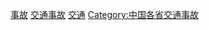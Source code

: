 {{Catnav|頁面分類|社会|人类社会|交通|交通事故}}
{{Catnav|頁面分類|各種主題的頁面分類|各種主題的歷史|灾难|交通事故}}
{{Catnav|頁面分類|各種主題的頁面分類|依中国各省来作的分类|中國各省交通|香港交通}}
{{Catnav|頁面分類|历史|各種主題的歷史|灾难|交通事故}}
{{Catnav|頁面分類|人类社会|科技|交通|交通事故}}
{{Catnav|頁面分類|人类社会|安全|灾难|交通事故}}
{{Catnav|頁面分類|人类社会|交通|交通事故}}
{{Catnav|頁面分類|人类社会|亞洲社會|香港社會|香港災難}}
{{Catnav|頁面分類|人类社会|中國社會|香港社會|香港災難}}

{{catmore}}
[[Category:香港交通|事故]]
[[Category:香港災難|交通事故]]
[[Category:香港事故|交通]]
[[Category:中国各省交通事故|Category:中国各省交通事故]]